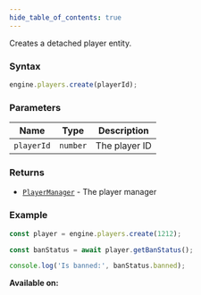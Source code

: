 ```yaml
---
hide_table_of_contents: true
---
```



Creates a detached player entity.

### Syntax

```js
engine.players.create(playerId);
```

### Parameters

| Name       | Type     | Description   |
| ---------- | -------- | ------------- |
| `playerId` | `number` | The player ID |

### Returns

- [`PlayerManager`](/sdk/types/PlayerManager) - The player manager

### Example

```js
const player = engine.players.create(1212);

const banStatus = await player.getBanStatus();

console.log('Is banned:', banStatus.banned);
```

**Available on:** <ClientTag /> <ServerTag />
